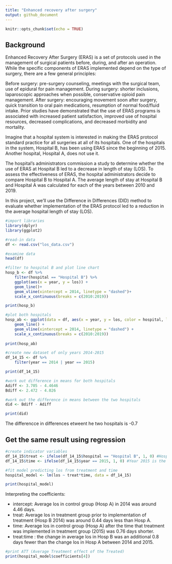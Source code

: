 ```yaml
---
title: "Enhanced recovery after surgery"
output: github_document
--- 
```


```r
knitr::opts_chunk$set(echo = TRUE)
```
## Background
Enhanced Recovery After Surgery (ERAS) is a set of protocols used in the management of surgical patients before, during, and after an operation. While the specific components of ERAS implemented depend on the type of surgery, there are a few general principles:

Before surgery: pre-surgery counseling, meetings with the surgical team, use of epidural for pain management.
During surgery: shorter inclusions, laparoscopic approaches when possible, conservative opioid pain management.
After surgery: encouraging movement soon after surgery, quick transition to oral pain medications, resumption of normal food/fluid intake.
Prior studies have demonstrated that the use of ERAS programs is associated with increased patient satisfaction, improved use of hospital resources, decreased complications, and decreased morbidity and mortality.

Imagine that a hospital system is interested in making the ERAS protocol standard practice for all surgeries at all of its hospitals. One of the hospitals in the system, Hospital B, has been using ERAS since the beginning of 2015. Another hospital, Hospital A, does not use it.

The hospital’s administrators commission a study to determine whether the use of ERAS at Hospital B led to a decrease in length of stay (LOS). To assess the effectiveness of ERAS, the hospital administrators decide to compare Hospital B to Hospital A. The average length of stay at Hospital B and Hospital A was calculated for each of the years between 2010 and 2019.

In this project, we’ll use the Difference in Differences (DID) method to evaluate whether implementation of the ERAS protocol led to a reduction in the average hospital length of stay (LOS).


```r
#import libraries
library(dplyr)
library(ggplot2)
```

```r
#read-in data
df <- read.csv("los_data.csv")
```

```r
#examine data
head(df)
```
```r
#filter to hospital B and plot line chart
hosp_b <- df %>%
    filter(hospital == "Hospital B") %>%
    ggplot(aes(x = year, y = los)) +
    geom_line()+
    geom_vline(xintercept = 2014, linetype = "dashed")+
    scale_x_continuous(breaks = c(2010:2019))

print(hosp_b)
```

```r
#plot both hospitals
hosp_ab <- ggplot(data = df, aes(x = year, y = los, color = hospital, linetype = hospital)) +
    geom_line() +
    geom_vline(xintercept = 2014, linetype = "dashed") +
    scale_x_continuous(breaks = c(2010:2019))
    
print(hosp_ab)
```

```r
#create new dataset of only years 2014-2015
df_14_15 <- df %>%
    filter(year == 2014 | year == 2015)

print(df_14_15)
```

```r
#work out difference in means for both hospitals
Adiff <- 3.705 - 4.4646
Bdiff <- 2.472 - 4.026
```

```r
#work out the difference in means between the two hospitals
did <- Bdiff - Adiff

print(did)
```

The differencce in differences etweent he two hospitals is -0.7

## Get the same result using regression

```r
#create indicator variables
df_14_15$treat <- ifelse(df_14_15$hospital == "Hospital B", 1, 0) #Hosp B is the treatment indicator variable
df_14_15$time <- ifelse(df_14_15$year == 2015, 1, 0) #Year 2015 is the time indicator variable
```

```r
#fit model predicting los from treatment and time
hospital_model <- lm(los ~ treat*time, data = df_14_15)

print(hospital_model)
```

Interpreting the coefficients:

- intercept: Average los in control group (Hosp A) in 2014 was around 4.46 days.
- treat: Average los in treatment group prior to implementation of treatment (Hosp B 2014) was around 0.44 days less than Hosp A.
- time: Average los in control group (Hosp A) after the time that treatment was implemented in treatment group (2015) was 0.76 days shorter.
- treat:time : the change in average los in Hosp B was an additional 0.8 days fewer than the change los in Hosp A between 2014 and 2015.

```r
#print ATT (Average Treatment effect of the Treated)
print(hospital_model$coefficients[4])
```

